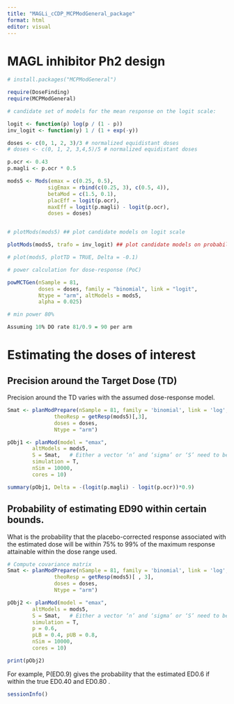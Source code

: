 ```yaml
---
title: "MAGLi_cCDP_MCPModGeneral_package"
format: html
editor: visual
---
```


# MAGL inhibitor Ph2 design

```r
# install.packages("MCPModGeneral")

require(DoseFinding)
require(MCPModGeneral)

```

```r

# candidate set of models for the mean response on the logit scale:

logit <- function(p) log(p / (1 - p))
inv_logit <- function(y) 1 / (1 + exp(-y))

doses <- c(0, 1, 2, 3)/3 # normalized equidistant doses
# doses <- c(0, 1, 2, 3,4,5)/5 # normalized equidistant doses

p.ocr <- 0.43
p.magli <- p.ocr * 0.5

mods5 <- Mods(emax = c(0.25, 0.5), 
             sigEmax = rbind(c(0.25, 3), c(0.5, 4)), 
             betaMod = c(1.5, 0.1),
             placEff = logit(p.ocr), 
             maxEff = logit(p.magli) - logit(p.ocr), 
             doses = doses)


# plotMods(mods5) ## plot candidate models on logit scale

plotMods(mods5, trafo = inv_logit) ## plot candidate models on probability scale

# plot(mods5, plotTD = TRUE, Delta = -0.1)

```

```r
# power calculation for dose-response (PoC)

powMCTGen(nSample = 81, 
          doses = doses, family = "binomial", link = "logit",
          Ntype = "arm", altModels = mods5, 
          alpha = 0.025)

# min power 80%

Assuming 10% DO rate 81/0.9 = 90 per arm
```

# Estimating the doses of interest

## Precision around the Target Dose (TD)

Precision around the TD varies with the assumed dose-response model.

```r
Smat <- planModPrepare(nSample = 81, family = 'binomial', link = 'log', 
               theoResp = getResp(mods5)[,3],
               doses = doses,
               Ntype = "arm")

pObj1 <- planMod(model = "emax",
        altModels = mods5,
        S = Smat,   # Either a vector ‘⁠n⁠’ and ‘⁠sigma⁠’ or ‘⁠S⁠’ need to be specified.
        simulation = T,
        nSim = 10000, 
        cores = 10)

summary(pObj1, Delta = -(logit(p.magli) - logit(p.ocr))*0.9)

```

## Probability of estimating ED90 within certain bounds.

What is the probability that the placebo-corrected response associated with the estimated dose will be within 75% to 99% of the maximum response attainable within the dose range used.

```r

# Compute covariance matrix
Smat <- planModPrepare(nSample = 81, family = 'binomial', link = 'log', 
               theoResp = getResp(mods5)[ , 3],
               doses = doses,
               Ntype = "arm")

pObj2 <- planMod(model = "emax",
        altModels = mods5,
        S = Smat,   # Either a vector ‘⁠n⁠’ and ‘⁠sigma⁠’ or ‘⁠S⁠’ need to be specified.
        simulation = T,
        p = 0.6,
        pLB = 0.4, pUB = 0.8,
        nSim = 10000, 
        cores = 10)

print(pObj2)
```

For example, P(ED0.9) gives the probability that the estimated ED0.6 if within the true ED0.40 and ED0.80 .

```r
sessionInfo()
```
